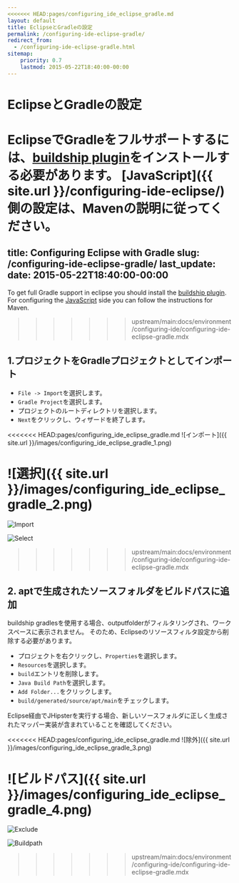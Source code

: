 ```yaml
---
<<<<<<< HEAD:pages/configuring_ide_eclipse_gradle.md
layout: default
title: EclipseとGradleの設定
permalink: /configuring-ide-eclipse-gradle/
redirect_from:
  - /configuring-ide-eclipse-gradle.html
sitemap:
    priority: 0.7
    lastmod: 2015-05-22T18:40:00-00:00
---
```


# <i class="fa fa-keyboard-o"></i> EclipseとGradleの設定

EclipseでGradleをフルサポートするには、[buildship plugin](https://gradle.org/eclipse/)をインストールする必要があります。
[JavaScript]({{ site.url }}/configuring-ide-eclipse/) 側の設定は、Mavenの説明に従ってください。
=======
title: Configuring Eclipse with Gradle
slug: /configuring-ide-eclipse-gradle/
last_update:
  date: 2015-05-22T18:40:00-00:00
---

To get full Gradle support in eclipse you should install the [buildship plugin](https://gradle.org/eclipse/).
For configuring the [JavaScript](/configuring-ide-eclipse) side you can follow the instructions for Maven.

>>>>>>> upstream/main:docs/environment/configuring-ide/configuring-ide-eclipse-gradle.mdx

## 1.プロジェクトをGradleプロジェクトとしてインポート

- ``File -> Import``を選択します。
- ``Gradle Project``を選択します。
- プロジェクトのルートディレクトリを選択します。
- ``Next``をクリックし、ウィザードを終了します。

<<<<<<< HEAD:pages/configuring_ide_eclipse_gradle.md
![インポート]({{ site.url }}/images/configuring_ide_eclipse_gradle_1.png)

![選択]({{ site.url }}/images/configuring_ide_eclipse_gradle_2.png)
=======
![Import](/images/configuring_ide_eclipse_gradle_1.png)

![Select](/images/configuring_ide_eclipse_gradle_2.png)

>>>>>>> upstream/main:docs/environment/configuring-ide/configuring-ide-eclipse-gradle.mdx

## 2. aptで生成されたソースフォルダをビルドパスに追加

buildship gradlesを使用する場合、outputfolderがフィルタリングされ、ワークスペースに表示されません。
そのため、Eclipseのリソースフィルタ設定から削除する必要があります。

- プロジェクトを右クリックし、``Properties``を選択します。
- ``Resources``を選択します。
- ``build``エントリを削除します。
- ``Java Build Path``を選択します。
- ``Add Folder...``をクリックします。
- ``build/generated/source/apt/main``をチェックします。

Eclipse経由でJHipsterを実行する場合、新しいソースフォルダに正しく生成されたマッパー実装が含まれていることを確認してください。

<<<<<<< HEAD:pages/configuring_ide_eclipse_gradle.md
![除外]({{ site.url }}/images/configuring_ide_eclipse_gradle_3.png)

![ビルドパス]({{ site.url }}/images/configuring_ide_eclipse_gradle_4.png)
=======
![Exclude](/images/configuring_ide_eclipse_gradle_3.png)

![Buildpath](/images/configuring_ide_eclipse_gradle_4.png)
>>>>>>> upstream/main:docs/environment/configuring-ide/configuring-ide-eclipse-gradle.mdx

